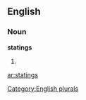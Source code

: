 ==English==

===Noun===
'''statings'''

# {{plural of|[[stating]]}}

[[Category:English plurals]]

[[ar:statings]]